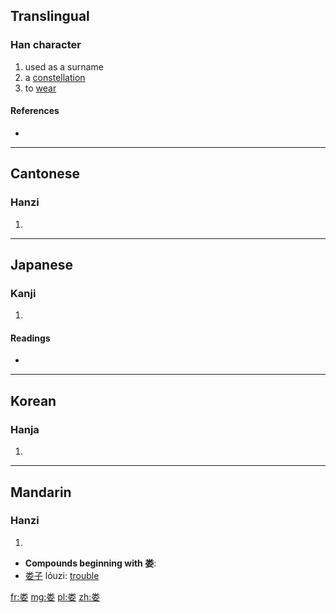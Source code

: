 {{also|婁}}
==Translingual==

===Han character===
{{Han char|rn=119|rad=米|as=03|sn=9|four=|canj=火木女 (FDV), X火木女 (XFDV)}}

# used as a surname
# a [[constellation]]
# to [[wear]]

====References====
* {{Han ref|kx=0261.321|dkj=06278|hdz=21048.010|uh=5A04|ud=23044}}

----

==Cantonese==

===Hanzi===
{{yue-hanzi|jyut=[[lau4]]|y=lau4|tra=婁}}

# {{defn|lang=yue|sort=米03}}

----

==Japanese==

===Kanji===
{{ja-kanji|grade=|rs=米03}}

# {{defn|lang=ja|sort=米03}}

====Readings====
* {{ja-readings|on=[[る]] (ru), [[ろう]] (rō)|kun=[[つなぐ]] (tsunagu), [[ひく]] (hiku)}}

----

==Korean==

===Hanja===
{{ko-hanja|hangeul=[[루]], [[누]]|eumhun=|rv=ru, nu|mr=ru, nu|y=lwu, nwu}}

# {{defn|lang=ko|sort=米03}}

----

==Mandarin==

===Hanzi===
{{cmn-hanzi|tra=婁|pin=[[lóu]] ([[lou2]])|wg=lou<sup>2</sup>}}

# {{defn|lang=cmn|sort=米03}}

* '''Compounds beginning with 娄''':
* [[娄子]] lóuzi: [[trouble]]

[[fr:娄]]
[[mg:娄]]
[[pl:娄]]
[[zh:娄]]